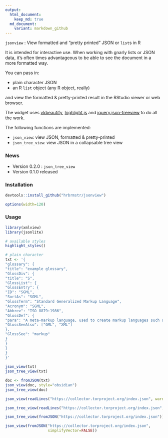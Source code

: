 ```yaml
---
output:
  html_document:
    keep_md: true
  md_document:
    variant: markdown_github
---
```


`jsonview` : View formatted and "pretty printed" JSON or `list`s in R

It is intended for interactive use. When working with gnarly lists or JSON data, it's often times advantageous to be able to see the document in a more formatted way.

You can pass in:

- plain character JSON
- an R `list` object (any R object, really)

and view the formatted & pretty-printed result in the RStudio viewer or web browser.

The widget uses  [vkbeautify](http://www.eslinstructor.net/vkbeautify/), [highlight.js](https://highlightjs.org) and 
[jquery.json-treeview](https://github.com/bazh/a.json-view) to do all the work.

The following functions are implemented:

- `json_view`: view JSON, formatted & pretty-printed
- `json_tree_view`: view JSON in a collapsable tree view

### News

- Version 0.2.0 : `json_tree_view`
- Version 0.1.0 released

### Installation

```r
devtools::install_github("hrbrmstr/jsonview")
```

```r
options(width=120)
```

### Usage

```r
library(xmlview)
library(jsonlite)

# available styles
highlight_styles()

# plain character
txt <- '{
"glossary": {
"title": "example glossary",
"GlossDiv": {
"title": "S",
"GlossList": {
"GlossEntry": {
"ID": "SGML",
"SortAs": "SGML",
"GlossTerm": "Standard Generalized Markup Language",
"Acronym": "SGML",
"Abbrev": "ISO 8879:1986",
"GlossDef": {
"para": "A meta-markup language, used to create markup languages such as DocBook.",
"GlossSeeAlso": ["GML", "XML"]
},
"GlossSee": "markup"
}
}
}
}
}'
  
json_view(txt)
json_tree_view(txt)

doc <- fromJSON(txt)
json_view(doc, style="obsidian")
json_tree_view(doc)

json_view(readLines("https://collector.torproject.org/index.json", warn=FALSE))

json_tree_view(readLines("https://collector.torproject.org/index.json", warn=FALSE))

json_tree_view(fromJSON("https://collector.torproject.org/index.json"))

json_view(fromJSON("https://collector.torproject.org/index.json",
                   simplifyVector=FALSE))
```
